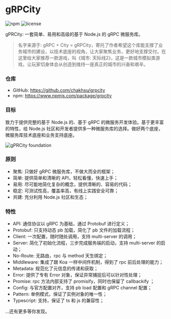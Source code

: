 # gRPCity

<p class="_flex _h-6 _mt-4 _gap-2">
    <img alt="npm" src="https://img.shields.io/npm/v/grpcity"></img>
    <img alt="license" src="https://img.shields.io/npm/l/grpcity"></img>
</p>

gPRCity: 一套简单、易用和高级的基于 Node.js 的 gRPC 微服务库。

> 名字来源于: gRPC + City = gRPCity，寄托了作者希望这个库能支撑了业务城市的建设，以技术底座的视角，让大家聚焦业务，更好地支撑交付。在这里给大家推荐一款游戏，叫《城市: 天际线2》，这是一款城市模拟类游戏，让玩家切身体会从创造到维持一座真正的城市的兴奋和艰辛。

### 仓库

- GitHub: https://github.com/chakhsu/grpcity
- npm: https://www.npmjs.com/package/grpcity

### 目标

致力于提供完整的基于 Node.js 的、基于 gRPC 的微服务开发体验。基于更丰富的特性，给 Node.js 社区和开发者提供多一种微服务库的选择。做好两个底座，微服务库技术底座和业务支持底座。

![gPRCity foundation](/img/grpcity-foundation.svg)

### 原则

- 聚焦: 只做好 gRPC 微服务库，不做大而全的框架；
- 简单: 提供简单和清晰的 API，轻松看懂，快速上手；
- 易用: 尽可能地简化复杂的概念，提供清晰的、容易的代码；
- 稳定: 可测试性高，覆盖率高，有线上实践安全可靠；
- 共建: 充分利用 Node.js 社区和生态；

### 特性

- API: 通信协议以 gRPC 为基础，通过 Protobuf 进行定义；
- Protobuf: 只支持动态 pb 加载，简化了 pb 文件的加载流程；
- Client: 一次配置，随时随处调用，支持 multi-server 的调用；
- Server: 简化了初始化流程，三步完成服务端的启动，支持 multi-server 的启动；
- No-Route: 无路由，rpc 与 method 天生绑定；
- Middleware: 集成了跟 Koa 一样中间件机制，得到了 rpc 前后处理的能力；
- Metadata: 规范化了元信息的传递和获取；
- Error: 提供了专有 Error 对象，保证异常捕捉后可以针对性处理；
- Promise: rpc 方法内部支持了 promisify，同时也保留了 callbackify ；
- Config: 与官方配置对齐，支持 pb load 配置和 gRPC channel 配置；
- Pattern: 单例模式，保证了实例对象的唯一性；
- Typescript: 支持，保证了 ts 和 js 的兼容性；

...还有更多等你发现。

